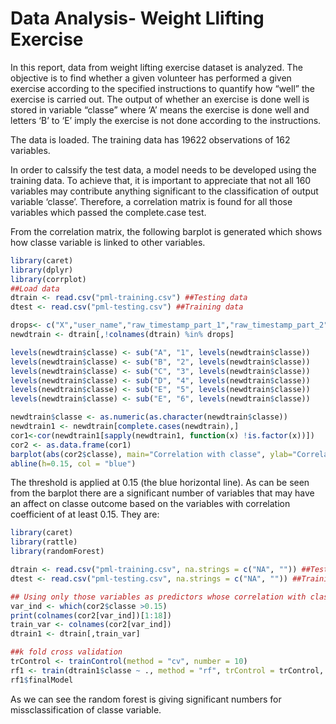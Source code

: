 Data Analysis- Weight Llifting Exercise
========================================================
In this report, data from weight lifting exercise dataset is analyzed. The objective is to find whether a given volunteer has performed a given exercise according to the specified instructions to quantify how "well" the exercise is carried out. The output of whether an exercise is done well is stored in variable "classe" where 'A' means the exercise is done well and letters 'B' to 'E' imply the exercise is not done according to the instructions.

The data is loaded. The training data has 19622 observations of 162 variables. 

In order to calssify the test data, a model needs to be developed using the training data. To achieve that, it is important to appreciate that not all 160 variables may contribute anything significant to the classification of output variable 'classe'. Therefore, a correlation matrix is found for all those variables which passed the complete.case test.

From the correlation matrix, the following barplot is generated which shows how classe variable is linked to other variables.


```r
library(caret)
library(dplyr)
library(corrplot)
##Load data
dtrain <- read.csv("pml-training.csv") ##Testing data
dtest <- read.csv("pml-testing.csv") ##Training data

drops<- c("X","user_name","raw_timestamp_part_1","raw_timestamp_part_2","cvtd_timestamp","new_window", "num_window" ) 
newdtrain <- dtrain[,!colnames(dtrain) %in% drops] 

levels(newdtrain$classe) <- sub("A", "1", levels(newdtrain$classe))
levels(newdtrain$classe) <- sub("B", "2", levels(newdtrain$classe))
levels(newdtrain$classe) <- sub("C", "3", levels(newdtrain$classe))
levels(newdtrain$classe) <- sub("D", "4", levels(newdtrain$classe))
levels(newdtrain$classe) <- sub("E", "5", levels(newdtrain$classe))
levels(newdtrain$classe) <- sub("E", "6", levels(newdtrain$classe))

newdtrain$classe <- as.numeric(as.character(newdtrain$classe))
newdtrain1 <- newdtrain[complete.cases(newdtrain),]
cor1<-cor(newdtrain1[sapply(newdtrain1, function(x) !is.factor(x))])
cor2 <- as.data.frame(cor1)
barplot(abs(cor2$classe), main="Correlation with classe", ylab="Correlation Value", xlab="Variables")
abline(h=0.15, col = "blue")
```

The threshold is applied at 0.15 (the blue horizontal line). As can be seen from the barplot there are a significant number of variables that may have an affect on classe outcome based on the variables with correlation coefficient of at least 0.15. They are:

```r
library(caret)
library(rattle)
library(randomForest)

dtrain <- read.csv("pml-training.csv", na.strings = c("NA", "")) ##Testing data
dtest <- read.csv("pml-testing.csv", na.strings = c("NA", "")) ##Training data

## Using only those variables as predictors whose correlation with classe variable is greater than 0.15
var_ind <- which(cor2$classe >0.15)
print(colnames(cor2[var_ind])[1:18])
train_var <- colnames(cor2[var_ind])
dtrain1 <- dtrain[,train_var]

##k fold cross validation
trControl <- trainControl(method = "cv", number = 10)
rf1 <- train(dtrain1$classe ~ ., method = "rf", trControl = trControl, dtrain1)
rf1$finalModel

```

As we can see the random forest is giving significant numbers for missclassification of classe variable.



